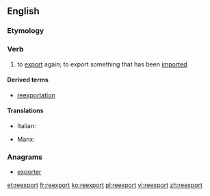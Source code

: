 ==English==

===Etymology===
{{prefix|re|export}}

===Verb===
{{en-verb|reexport|ed}}

# to [[export]] again; to export something that has been [[import]]ed

====Derived terms====
* [[reexportation]]

====Translations====
{{trans-top|to export again}}
* Italian: {{t-|it|riesportare}}
{{trans-mid}}
* Manx: {{t-|gv|aa-assphurtee}}
{{trans-bottom}}

===Anagrams===
* [[exporter#English|exporter]]

[[et:reexport]]
[[fr:reexport]]
[[ko:reexport]]
[[pl:reexport]]
[[vi:reexport]]
[[zh:reexport]]